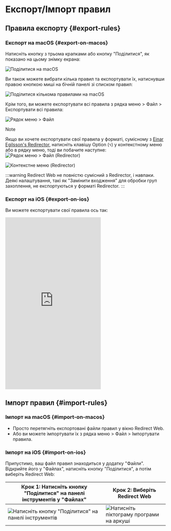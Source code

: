 # Експорт/Імпорт правил

## Правила експорту {#export-rules}

### Експорт на macOS {#export-on-macos}

Натисніть кнопку з трьома крапками або кнопку "Поділитися", як показано на цьому знімку екрана:

![Поділитися на macOS](/img/share-on-macos.png)

Ви також можете вибрати кілька правил та експортувати їх, натиснувши правою кнопкою миші на бічній панелі зі списком правил:

![Поділитися кількома правилами на macOS](/img/multiselect-on-macos.png)

Крім того, ви можете експортувати всі правила з рядка меню > Файл > Експортувати всі правила:

![Рядок меню > Файл](/img/menubar-file.png)

> [!NOTE]
> Якщо ви хочете експортувати свої правила у форматі, сумісному з [Einar Egilsson's Redirector](https://einaregilsson.com/redirector/), натисніть клавішу Option (`⌥`) у контекстному меню або в рядку меню, тоді ви побачите наступне:
> ![Рядок меню > Файл (Redirector)](/img/menubar-file-redirector.png)
>
> ![Контекстне меню (Redirector)](/img/context-menu-redirector.png)
>
> :::warning
> Redirect Web не повністю сумісний з Redirector, і навпаки. Деякі налаштування, такі як "Замінити входження" для обробки груп захоплення, не експортуються у форматі Redirector.
> :::

### Експорт на iOS {#export-on-ios}

Ви можете експортувати свої правила ось так:

<iframe height="540" src="https://www.youtube.com/embed/uQ6-SLEMlT4" title="iOS Demo Video for exporting rules (YouTube)" frameborder="0" allow="accelerometer; autoplay; clipboard-write; encrypted-media; gyroscope; picture-in-picture; web-share" allowfullscreen></iframe>

## Імпорт правил {#import-rules}

### Імпорт на macOS {#import-on-macos}

- Просто перетягніть експортовані файли правил у вікно Redirect Web.
- Або ви можете імпортувати їх з рядка меню > Файл > Імпортувати правила.

### Імпорт на iOS {#import-on-ios}

Припустимо, ваш файл правил знаходиться у додатку "Файли". Відкрийте його у "Файлах", натисніть кнопку "Поділитися", а потім виберіть Redirect Web:

| Крок 1: Натисніть кнопку "Поділитися" на панелі інструментів у "Файлах" | Крок 2: Виберіть Redirect Web |
| ------------------------------------------------------------------------- | ------------------------------------------------------------------- |
| ![Натисніть кнопку "Поділитися" на панелі інструментів](/img/files-share-ios.png) | ![Натисніть піктограму програми на аркуші](/img/share-sheet-ios.png) |
